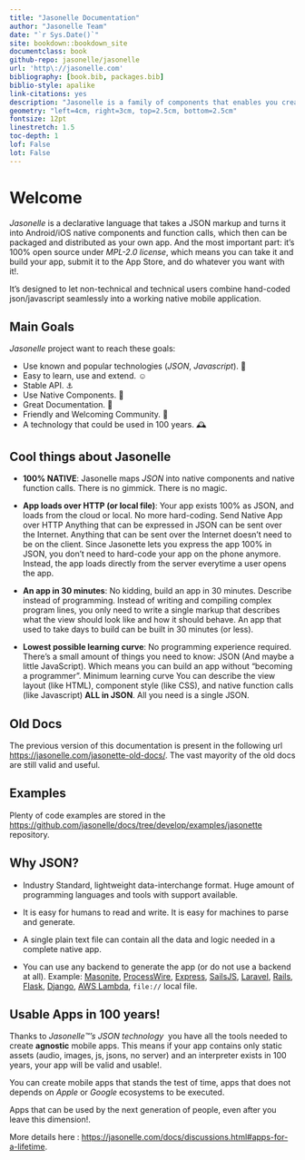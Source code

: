 ```yaml
--- 
title: "Jasonelle Documentation"
author: "Jasonelle Team"
date: "`r Sys.Date()`"
site: bookdown::bookdown_site
documentclass: book
github-repo: jasonelle/jasonelle
url: 'http\://jasonelle.com'
bibliography: [book.bib, packages.bib]
biblio-style: apalike
link-citations: yes
description: "Jasonelle is a family of components that enables you creating apps and tools using only JSON."
geometry: "left=4cm, right=3cm, top=2.5cm, bottom=2.5cm"
fontsize: 12pt
linestretch: 1.5
toc-depth: 1
lof: False
lot: False
---
```


# Welcome

*Jasonelle* is a declarative language that takes a JSON markup and turns it into Android/iOS 
native components and function calls, which then can be packaged and distributed as your own app. 
And the most important part: it's 100% open source under *MPL-2.0 license*,
which means you can take it and build your app, 
submit it to the App Store, and do whatever you want with it!.

It’s designed to let non-technical and technical users combine 
hand-coded json/javascript seamlessly into a 
working native mobile application.

## Main Goals

*Jasonelle* project want to reach these goals:

- Use known and popular technologies (*JSON*, *Javascript*). 💯
- Easy to learn, use and extend. ☺️
- Stable API. ⚓
- Use Native Components. 📱
- Great Documentation. 📝
- Friendly and Welcoming Community. 🤝
- A technology that could be used in 100 years. 🕰️

## Cool things about Jasonelle

- **100% NATIVE**: Jasonelle maps *JSON* into native 
components and native function calls. There is no gimmick. 
There is no magic.

- **App loads over HTTP (or local file)**: Your app exists 
100% as JSON, and loads from the cloud or local. 
No more hard-coding. Send Native App over HTTP Anything 
that can be expressed in JSON can be sent over the Internet. 
Anything that can be sent over the Internet doesn't need to be on the client. Since Jasonette lets you express the app 100% in JSON, you don't need to hard-code your app on the phone anymore. Instead, the app loads directly from the server everytime a user opens the app.

- **An app in 30 minutes**: No kidding, build an app in 30 minutes. 
Describe instead of programming. Instead of writing and compiling complex program lines, 
you only need to write a single markup that describes what the view should look like and 
how it should behave. An app that used to take days to build can be built in 30 minutes (or less).

- **Lowest possible learning curve**: No programming experience 
required. There's a small amount of things you need to know: 
JSON (And maybe a little JavaScript). Which means you can 
build an app without "becoming a programmer". 
Minimum learning curve You can describe the view 
layout (like HTML), component style (like CSS), and native 
function calls (like Javascript) **ALL in JSON**. 
All you need is a single JSON.

## Old Docs

The previous version of this documentation is present in the following url
[https://jasonelle.com/jasonette-old-docs/](https://jasonelle.com/jasonette-old-docs/).
The vast mayority of the old docs are still valid and useful.

## Examples

Plenty of code examples are stored in the [https://github.com/jasonelle/docs/tree/develop/examples/jasonette](https://github.com/jasonelle/docs/tree/develop/examples/jasonette) repository.

## Why JSON?

- Industry Standard, lightweight data-interchange format. 
Huge amount of programming languages and tools with support available.

- It is easy for humans to read and write. 
It is easy for machines to parse and generate. 

- A single plain text file can contain all the data and logic needed in a 
complete native app.

- You can use any backend to generate the app (or do not use a backend at all). 
Example: 
[Masonite](http://masoniteproject.com/), 
[ProcessWire](https://processwire.com/), 
[Express](https://expressjs.com/), 
[SailsJS](https://sailsjs.com/), 
[Laravel](https://laravel.com/), 
[Rails](https://rubyonrails.org/), 
[Flask](http://flask.pocoo.org/), 
[Django](https://www.djangoproject.com/), 
[AWS Lambda](https://aws.amazon.com/lambda/),
`file://` local file.

## Usable Apps in 100 years!

Thanks to *Jasonelle™️'s JSON technology* ️ you have all the tools
needed to create **agnostic** mobile apps. This means
if your app contains only static assets (audio, images, js, jsons, no server) 
and an interpreter exists in 100 years, your app will
be valid and usable!.

You can create mobile apps that stands the test of time, apps that
does not depends on *Apple* or *Google* ecosystems to be executed.

Apps that can be used by the next generation of people, even after
you leave this dimension!.

More details here : 
[https://jasonelle.com/docs/discussions.html#apps-for-a-lifetime](https://jasonelle.com/docs/discussions.html#apps-for-a-lifetime).
